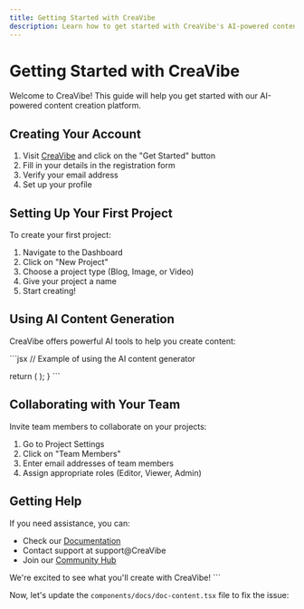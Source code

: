 ```yaml
---
title: Getting Started with CreaVibe
description: Learn how to get started with CreaVibe's AI-powered content creation platform.
---
```


# Getting Started with CreaVibe

Welcome to CreaVibe! This guide will help you get started with our AI-powered content creation platform.

## Creating Your Account

1. Visit [CreaVibe](https://CreaVibe) and click on the "Get Started" button
2. Fill in your details in the registration form
3. Verify your email address
4. Set up your profile

## Setting Up Your First Project

To create your first project:

1. Navigate to the Dashboard
2. Click on "New Project"
3. Choose a project type (Blog, Image, or Video)
4. Give your project a name
5. Start creating!

## Using AI Content Generation

CreaVibe offers powerful AI tools to help you create content:

\`\`\`jsx
// Example of using the AI content generator

  return (
    <ContentGenerator 
      type="blog" 
      topic="Digital Marketing Trends" 
    />
  );
}
\`\`\`

## Collaborating with Your Team

Invite team members to collaborate on your projects:

1. Go to Project Settings
2. Click on "Team Members"
3. Enter email addresses of team members
4. Assign appropriate roles (Editor, Viewer, Admin)

## Getting Help

If you need assistance, you can:

- Check our [Documentation](/docs)
- Contact support at support@CreaVibe
- Join our [Community Hub](/community)

We're excited to see what you'll create with CreaVibe!
\`\`\`

Now, let's update the `components/docs/doc-content.tsx` file to fix the issue:
